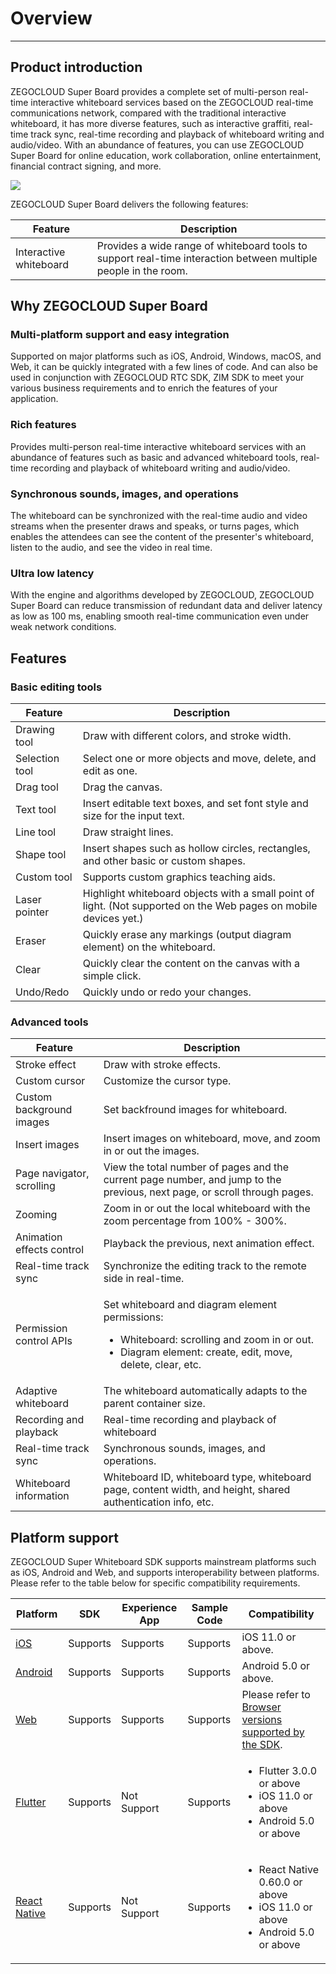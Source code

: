# Overview

---

## Product introduction

ZEGOCLOUD Super Board provides a complete set of multi-person real-time interactive whiteboard services based on the ZEGOCLOUD real-time communications network, compared with the traditional interactive whiteboard, it has more diverse features, such as interactive graffiti, real-time track sync, real-time recording and playback of whiteboard writing and audio/video. With an abundance of features, you can use ZEGOCLOUD Super Board for online education, work collaboration, online entertainment, financial contract signing, and more.

<Frame width="512" height="auto" caption="">
  <img src="https://doc-media.zego.im/sdk-doc/Pics/superboard/board2.jpg" />
</Frame>

ZEGOCLOUD Super Board delivers the following features:

| Feature | Description  |
|-------- |-------|
| Interactive whiteboard  | Provides a wide range of whiteboard tools to support real-time interaction between multiple people in the room. |

## Why ZEGOCLOUD Super Board

### Multi-platform support and easy integration

Supported on major platforms such as iOS, Android, Windows, macOS, and Web, it can be quickly integrated with a few lines of code. And can also be used in conjunction with ZEGOCLOUD RTC SDK, ZIM SDK to meet your various business requirements and to enrich the features of your application.

### Rich features

Provides multi-person real-time interactive whiteboard services with an abundance of features such as basic and advanced whiteboard tools, real-time recording and playback of whiteboard writing and audio/video.

### Synchronous sounds, images, and operations

The whiteboard can be synchronized with the real-time audio and video streams when the presenter draws and speaks, or turns pages, which enables the attendees can see the content of the presenter's whiteboard, listen to the audio, and see the video in real time.


### Ultra low latency

With the engine and algorithms developed by ZEGOCLOUD, ZEGOCLOUD Super Board can reduce transmission of redundant data and deliver latency as low as 100 ms, enabling smooth real-time communication even under weak network conditions.

## Features

### Basic editing tools
| Feature | Description  |
|-------- |---------|
| Drawing tool | Draw with different colors, and stroke width.  |
| Selection tool| Select one or more objects and move, delete, and edit as one.  |
| Drag tool | Drag the canvas. |
| Text tool | Insert editable text boxes, and set font style and size for the input text. |
| Line tool | Draw straight lines. |
| Shape tool | Insert shapes such as hollow circles, rectangles, and other basic or custom shapes.  |
| Custom tool |  Supports custom graphics teaching aids. |
| Laser pointer | Highlight whiteboard objects with a small point of light. (Not supported on the Web pages on mobile devices yet.) |
| Eraser| Quickly erase any markings (output diagram element) on the whiteboard. |
| Clear | Quickly clear the content on the canvas with a simple click.  |
| Undo/Redo | Quickly undo or redo your changes. |


### Advanced tools

| Feature | Description  |
|-------- |-------|
| Stroke effect  | Draw with stroke effects. |
| Custom cursor | Customize the cursor type. |
| Custom background images | Set backfround images for whiteboard.  |
| Insert images | Insert images on whiteboard, move, and zoom in or out the images. |
| Page navigator, scrolling | View the total number of pages and the current page number, and jump to the previous, next page, or scroll through pages. |
| Zooming  | Zoom in or out the local whiteboard with the zoom percentage from 100% - 300%. |
| Animation effects control | Playback the previous, next animation effect. |
| Real-time track sync | Synchronize the editing track to the remote side in real-time. |
| Permission control APIs | <p>Set whiteboard and diagram element permissions: </p><ul><li>Whiteboard: scrolling and zoom in or out.</li><li> Diagram element: create, edit, move, delete, clear, etc.</li></ul>|
| Adaptive whiteboard  | The whiteboard automatically adapts to the parent container size.|
| Recording and playback| Real-time recording and playback of whiteboard|
| Real-time track sync | Synchronous sounds, images, and operations. |
| Whiteboard information | Whiteboard ID, whiteboard type, whiteboard page, content width, and height, shared authentication info, etc. |

## Platform support

ZEGOCLOUD Super Whiteboard SDK supports mainstream platforms such as iOS, Android and Web, and supports interoperability between platforms. Please refer to the table below for specific compatibility requirements.

| Platform     | SDK      | Experience App | Sample Code | Compatibility                                                                                         |
| ------------ | -------- | -------------- | ----------- | ----------------------------------------------------------------------------------------------------- |
| [iOS](https://www.zegocloud.com/docs/super-board-ios/product-desc/overview)          | Supports | Supports       | Supports    | iOS 11.0 or above.                                                                                    |
| [Android](https://www.zegocloud.com/docs/super-board-android/product-desc/overview)      | Supports | Supports       | Supports    | Android 5.0 or above.                                                                                 |
| [Web](https://www.zegocloud.com/docs/super-board-web/product-desc/overview)          | Supports | Supports       | Supports    | Please refer to [Browser versions supported by the SDK](../quick-start/create-white-board.mdx).       |
| [Flutter](https://www.zegocloud.com/docs/super-board-flutter/product-desc/overview)      | Supports | Not Support    | Supports    | <ul><li>Flutter 3.0.0 or above</li><li>iOS 11.0 or above</li><li>Android 5.0 or above</li></ul>       |
| [React Native](https://www.zegocloud.com/docs/super-board-rn/product-desc/overview) | Supports | Not Support    | Supports    | <ul><li>React Native 0.60.0 or above</li><li>iOS 11.0 or above</li><li>Android 5.0 or above</li></ul> |

